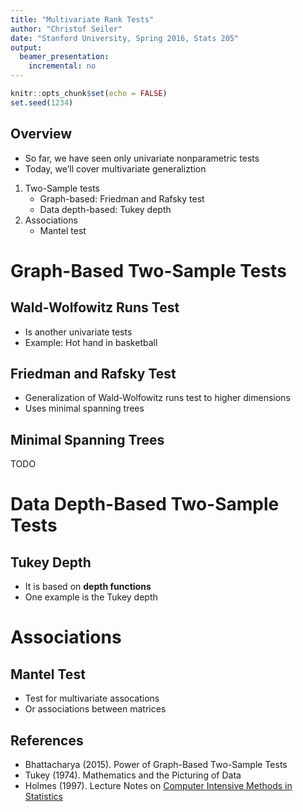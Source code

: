 ```yaml
---
title: "Multivariate Rank Tests"
author: "Christof Seiler"
date: "Stanford University, Spring 2016, Stats 205"
output:
  beamer_presentation:
    incremental: no
---
```


```r
knitr::opts_chunk$set(echo = FALSE)
set.seed(1234)
```

## Overview

* So far, we have seen only univariate nonparametric tests
* Today, we'll cover multivariate generaliztion
1. Two-Sample tests
    * Graph-based: Friedman and Rafsky test
    * Data depth-based: Tukey depth
2. Associations
    * Mantel test

# Graph-Based Two-Sample Tests

## Wald-Wolfowitz Runs Test

* Is another univariate tests
* Example: Hot hand in basketball

## Friedman and Rafsky Test

* Generalization of Wald-Wolfowitz runs test to higher dimensions
* Uses minimal spanning trees

## Minimal Spanning Trees

TODO

# Data Depth-Based Two-Sample Tests

## Tukey Depth

* It is based on **depth functions**
* One example is the Tukey depth

# Associations

## Mantel Test

* Test for multivariate assocations
* Or associations between matrices

## References

* Bhattacharya (2015). Power of Graph-Based Two-Sample Tests
* Tukey (1974). Mathematics and the Picturing of Data
* Holmes (1997). Lecture Notes on [Computer Intensive Methods in Statistics](http://statweb.stanford.edu/~susan/courses/b494/node3.html#SECTION00390000000000000000)
